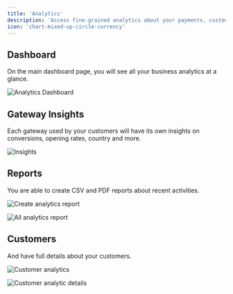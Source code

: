 ```yaml
---
title: 'Analytics'
description: 'Access fine-grained analytics about your payments, customers, gateways and everything else Sellix-related'
icon: 'chart-mixed-up-circle-currency'
---
```


## Dashboard

On the main dashboard page, you will see all your business analytics at a glance.

<img
  className="block"
  src="https://cdn.sellix.io/static/documentation/images/analytics/dashboard.png"
  alt="Analytics Dashboard"
/>

## Gateway Insights

Each gateway used by your customers will have its own insights on conversions, opening rates, country and more.

<img
  className="block"
  src="https://cdn.sellix.io/static/documentation/images/analytics/gateway-insights.png"
  alt="Insights"
/>

## Reports

You are able to create CSV and PDF reports about recent activities.

<img
  className="block"
  src="https://cdn.sellix.io/static/documentation/images/analytics/new-report.png"
  alt="Create analytics report"
/>

<img
  className="block"
  src="https://cdn.sellix.io/static/documentation/images/analytics/all-reports.png"
  alt="All analytics report"
/>

## Customers

And have full details about your customers.

<img
  className="block"
  src="https://cdn.sellix.io/static/documentation/images/analytics/customers.png"
  alt="Customer analytics"
/>

<img
  className="block"
  src="https://cdn.sellix.io/static/documentation/images/analytics/customer.png"
  alt="Customer analytic details"
/>